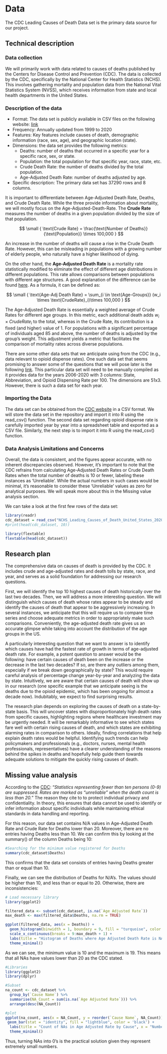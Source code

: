 # Data

The CDC Leading Causes of Death Data set is the primary data source for our project.

## Technical description

### Data collection

We will primarily work with data related to causes of deaths published by the Centers for Disease Control and Prevention (CDC). The data is collected by the CDC, specifically by the National Center for Health Statistics (NCHS). This involves gathering mortality and population data from the National Vital Statistics System (NVSS), which receives information from state and local health departments in the United States.

### Description of the data

-   Format: The data set is publicly available in CSV files on the following website: [link](https://wonder.cdc.gov/ucd-icd10.html)
-   Frequency: Annually updated from 1999 to 2020
-   Features: Key features include causes of death, demographic information (race, sex, age), and geographic location (state).
-   Dimensions: the data set provides the following metrics:
    -   Deaths: number of deaths that occurred in a specific year for a specific race, sex, or state.
    -   Population: the total population for that specific year, race, state, etc.
    -   Crude Death Rate: the number of deaths divided by the total population.
    -   Age-Adjusted Death Rate: number of deaths adjusted by age.
-   Specific description: The primary data set has 37290 rows and 8 columns.

It is important to differentiate between Age-Adjusted Death Rate, Deaths, and Crude Death Rate. While the three provide information about mortality, we will mostly focus on the Age-Adjusted-Death-Rate. The **Crude Rate** measures the number of deaths in a given population divided by the size of that population.

$$
\small { \text{Crude Rate} = \frac{\text{Number of Deaths}}{\text{Population}} \times 100,000 }
$$

An increase in the number of deaths will cause a rise in the Crude Death Rate. However, this can be misleading in populations with a growing number of elderly people, who naturally have a higher likelihood of dying.

On the other hand, the **Age-Adjusted Death Rate** is a mortality rate statistically modified to eliminate the effect of different age distributions in different populations. This rate allows comparisons between populations with different age structures. A good explanation of the difference can be found [here](https://www.health.ny.gov/diseases/chronic/ageadj.htm). As a formula, it can be defined as:

$$
\small { \text{Age-Adj Death Rate} = \sum_{i \in \text{Age-Groups}} (w_i \times \text{CrudeRate}_i)\times 100,000 }
$$

The Age-Adjusted Death Rate is essentially a weighted average of Crude Rates for different age groups. In this metric, each additional death adds $w_i\times CrudeRate_i$ to the total, whereas in the Crude Rate, its contribution is a fixed (and higher) value of $1$. For populations with a significant percentage of individuals aged 85 and above, the number of deaths is adjusted by the group's weight. This adjustment yields a metric that facilitates the comparison of mortality rates across diverse populations.

There are some other data sets that we anticipate using from the CDC (e.g., data relevant to opioid dispense rates). One such data set that seems promising to answer some of the questions that we will pose later is the following [link](https://www.cdc.gov/drugoverdose/rxrate-maps/state2020.html). This particular data set will need to be manually compiled as it provides data for the years 2006-2020 with 3 columns: State, Abbreviation, and Opioid Dispensing Rate per 100. The dimensions are 51x3. However, there is such a data set for each year.

### Importing the Data

The data set can be obtained from the [CDC website](https://wonder.cdc.gov/ucd-icd10.html) in a CSV format. We will store the data set in the repository and import it into R using the read_csv() function. The second data set regarding opioid dispense rate is carefully imported year by year into a spreadsheet table and exported as a CSV file. Similarly, the next step is to import it into R using the read_csv() function.

### Data Analysis Limitations and Concerns

Overall, the data is consistent, and the figures appear accurate, with no inherent discrepancies observed. However, it's important to note that the CDC refrains from calculating Age-Adjusted Death Rates or Crude Death Rates when the total number of deaths is 10 or fewer, labeling these instances as 'Unreliable'. While the actual numbers in such cases would be minimal, it's reasonable to consider these 'Unreliable' values as zero for analytical purposes. We will speak more about this in the Missing value analysis section.

We can take a look at the first few rows of the data set:

```r
library(readr)
cdc_dataset = read_csv("NCHS_Leading_Causes_of_Death_United_States_2020.csv")
#print(head(cdc_dataset, 10))

library(flextable)
flextable(head(cdc_dataset))


```

## Research plan

The comprehensive data on causes of death is provided by the CDC. It includes crude and age-adjusted rates and death tolls by state, race, and year, and serves as a solid foundation for addressing our research questions.

First, we will identify the top 10 highest causes of death historically over the last two decades. Then, we will address a more interesting question. We will distinguish which causes of death whose rates appear to be steady and identify the causes of death that appear to be aggressively increasing. In several instances, we anticipate that this will require us to compare time series and choose adequate metrics in order to appropriately make such comparisons. Conveniently, the age-adjusted death rate gives us an accurate glimpse while taking into account the distribution of the age groups in the US.

A particularly interesting question that we want to answer is to identify which causes have had the fastest rate of growth in terms of age-adjusted death rate. For example, a potent question to answer would be the following: have certain causes of death been on the increase or the decrease in the last two decades? If so, are there any outliers among them, especially if we break down geographically by state? This would require careful analysis of percentage change year-by-year and analyzing the data by state. Intuitively, we are aware that certain causes of death will show up in our research (one specific example that we anticipate seeing is the deaths due to the opioid epidemic, which has been ongoing for almost a decade now). Indubitably, we expect to find surprising results.

The research plan depends on exploring the causes of death on a state-by-state basis. This will uncover states with disproportionately high death rates from specific causes, highlighting regions where healthcare investment may be urgently needed. It will be remarkably informative to see which states fare well with certain rising causes of death, and which states are exhibiting alarming rates in comparison to others. Ideally, finding correlations that help explain death rates would be helpful. Identifying such trends can help policymakers and professionals (e.g., doctors, nurses, mental health professionals, representatives) have a clearer understanding of the reasons behind the spikes in deaths and hopefully help guide them towards adequate solutions to mitigate the quickly rising causes of death.

## Missing value analysis

According to the [CDC](https://wonder.cdc.gov/wonder/help/ucd.html): "*Statistics representing fewer than ten persons (0-9) are suppressed. Rates are marked as "unreliable" when the death count is less than 20."* The reason they cite to to protect individual privacy and confidentiality. In theory, this ensures that data cannot be used to identify or infer information about specific individuals while maintaining ethical standards in data handling and reporting.

For this reason, our data set contains N/A values in Age-Adjusted Death Rate and Crude Rate for Deaths lower than 20. Moreover, there are no entries having Deaths less than 10. We can confirm this by looking at the summary() of the column Deaths being 10:

```r
#Searching for the minimum value registered for Deaths
summary(cdc_dataset$Deaths)
```

This confirms that the data set consists of entries having Deaths greater than or equal than 10.

Finally, we can see the distribution of Deaths for N/A's. The values should be higher than 10, and less than or equal to 20. Otherwise, there are inconsistencies:

```r
# Load necessary library
library(ggplot2)

filtered_data <- subset(cdc_dataset, is.na(`Age Adjusted Rate`))
max_death <- max(filtered_data$Deaths, na.rm = TRUE)

ggplot(filtered_data, aes(x = Deaths)) +
  geom_histogram(binwidth = 1, boundary = 9, fill = "turquoise", color = "black") +
  scale_x_continuous(breaks = 9:max_death + 1) +
  labs(title = "Histogram of Deaths where Age Adjusted Death Rate is NA", x = "Deaths", y = "Frequency")+
  theme_minimal()

```

As we can see, the minimum value is 10 and the maximum is 19. This means that all NAs have values lower than 20 as the CDC stated.

```r
#Libraries
library(ggplot2)
library(dplyr)

#Subset
na_count <- cdc_dataset %>%
  group_by(`Cause Name`) %>%
  summarise(NA_Count = sum(is.na(`Age Adjusted Rate`))) %>%
  arrange(desc(NA_Count))

#plot
ggplot(na_count, aes(x = NA_Count, y = reorder(`Cause Name`, NA_Count))) +
 geom_bar(stat = "identity", fill = "lightblue", color = 'black') +
  labs(title = "Count of NAs in Age Adjusted Rate by Cause", x = "Number of NAs", y = "Cause Name") +
  theme_minimal()


```

Thus, turning NAs into 0's is the practical solution given they represent extremely small numbers.
